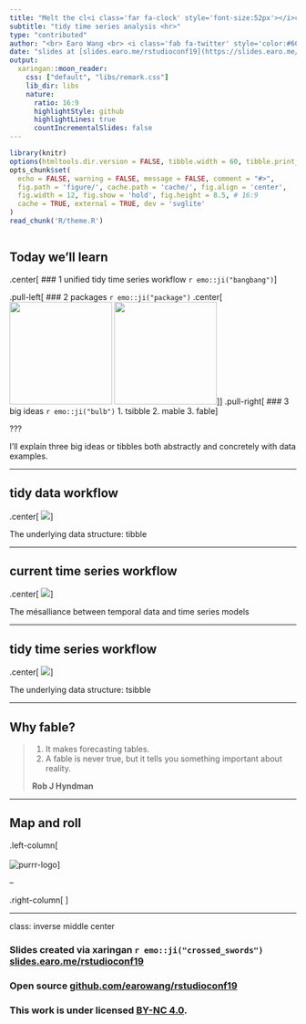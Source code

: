 ```yaml
---
title: "Melt the cl<i class='far fa-clock' style='font-size:52px'></i>ck"
subtitle: "tidy time series analysis <hr>"
type: "contributed"
author: "<br> Earo Wang <br> <i class='fab fa-twitter' style='color:#6CADDE'></i> <i class='fab fa-github'></i> @earowang"
date: "slides at [slides.earo.me/rstudioconf19](https://slides.earo.me/rstudioconf19)"
output:
  xaringan::moon_reader:
    css: ["default", "libs/remark.css"]
    lib_dir: libs
    nature:
      ratio: 16:9
      highlightStyle: github
      highlightLines: true
      countIncrementalSlides: false
---
```


```r
library(knitr)
options(htmltools.dir.version = FALSE, tibble.width = 60, tibble.print_min = 6)
opts_chunk$set(
  echo = FALSE, warning = FALSE, message = FALSE, comment = "#>",
  fig.path = 'figure/', cache.path = 'cache/', fig.align = 'center', 
  fig.width = 12, fig.show = 'hold', fig.height = 8.5, # 16:9
  cache = TRUE, external = TRUE, dev = 'svglite'
)
read_chunk('R/theme.R')
```

```r
```

## Today we'll learn

.center[
### 1 unified tidy time series workflow `r emo::ji("bangbang")`
]
<br>

.pull-left[
### 2 packages `r emo::ji("package")`
.center[
<img src="img/tsibble.png" height=180px>
<img src="img/fable.png" height=180px>
]
]
.pull-right[
### 3 big ideas `r emo::ji("bulb")`
1. tsibble
2. mable
3. fable
]

???

I'll explain three big ideas or tibbles both abstractly and concretely with
data examples.

---

## tidy data workflow

.center[
![](img/r4ds.svg)
]

The underlying data structure: tibble

---

## current time series workflow

.center[
![](img/r4ts.svg)
]

The mésalliance between temporal data and time series models

---

## tidy time series workflow

.center[
![](img/r4tidyverts.svg)
]

The underlying data structure: tsibble

---

## Why fable?

> 1. It makes forecasting tables.
> 2. A fable is never true, but it tells you something important about reality.
>
> **Rob J Hyndman**

---

## Map and roll

.left-column[
<br>
<br>
![purrr-logo](https://raw.githubusercontent.com/rstudio/hex-stickers/master/PNG/purrr.png)
]

--

.right-column[
<div style="width:100%;height:0;padding-bottom:64%;position:relative;"><iframe src="https://giphy.com/embed/xoSaxIp8f9JPa" width="100%" height="100%" style="position:absolute" frameBorder="0" class="giphy-embed" allowFullScreen></iframe></div><p><a href="https://giphy.com/gifs/cat-rolls-xoSaxIp8f9JPa"></a></p>
]

---

class: inverse middle center

### Slides created via xaringan `r emo::ji("crossed_swords")` [slides.earo.me/rstudioconf19](https://slides.earo.me/rstudioconf19)

### Open source [github.com/earowang/rstudioconf19](https://github.com/earowang/rstudioconf19)

### This work is under licensed [<i class="fab fa-creative-commons"></i> BY-NC 4.0](https://creativecommons.org/licenses/by-nc/4.0/).
